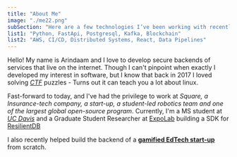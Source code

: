 ```yaml
---
title: "About Me"
image: "./me22.png"
subSection: "Here are a few technologies I’ve been working with recently:"
list1: "Python, FastApi, Postgresql, Kafka, Blockchain"
list2: "AWS, CI/CD, Distributed Systems, React, Data Pipelines"
---
```



Hello! My name is Arindaam and I love to develop secure backends of services that live on the internet.
Though I can't pinpoint when exactly I developed my interest in software, but I know that back in 2017 I loved solving [_CTF_](https://en.wikipedia.org/wiki/Capture_the_flag_(cybersecurity)) puzzles - Turns out it can teach you a lot about linux.

Fast-forward to today, and I've had the privilege to work at *<Underlining>Square, a Insurance-tech company, a start-up, a student-led robotics team and one of the largest global open-source program</Underlining>*.
Currently, I'm a MS student at [*<Underlining>UC Davis</Underlining>*](https://ece.ucdavis.edu/) and a Graduate Student Researcher at [<Underlining>ExpoLab</Underlining>](https://expolab.org/) building a SDK for [<Underlining>ResilientDB</Underlining>](https://resilientdb.com/)

I also recently helped build the backend of a <a href="https://www.kadmik.in" aria-label="External Link"><Underlining>**gamified EdTech start-up**</Underlining></a> from scratch.
